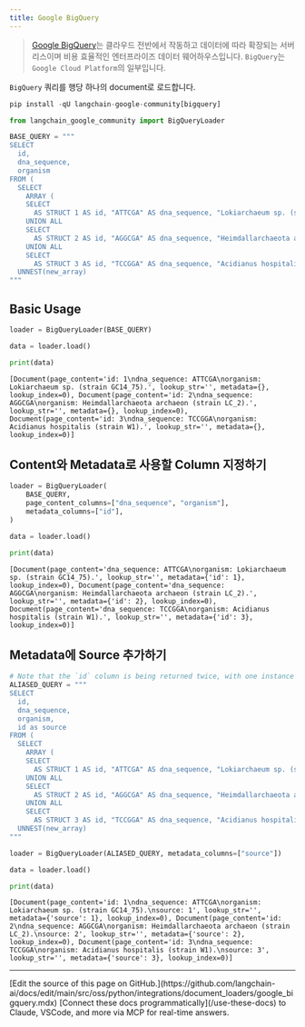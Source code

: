 ```yaml
---
title: Google BigQuery
---
```


>[Google BigQuery](https://cloud.google.com/bigquery)는 클라우드 전반에서 작동하고 데이터에 따라 확장되는 서버리스이며 비용 효율적인 엔터프라이즈 데이터 웨어하우스입니다.
`BigQuery`는 `Google Cloud Platform`의 일부입니다.

`BigQuery` 쿼리를 행당 하나의 document로 로드합니다.

```python
pip install -qU langchain-google-community[bigquery]
```

```python
from langchain_google_community import BigQueryLoader
```

```python
BASE_QUERY = """
SELECT
  id,
  dna_sequence,
  organism
FROM (
  SELECT
    ARRAY (
    SELECT
      AS STRUCT 1 AS id, "ATTCGA" AS dna_sequence, "Lokiarchaeum sp. (strain GC14_75)." AS organism
    UNION ALL
    SELECT
      AS STRUCT 2 AS id, "AGGCGA" AS dna_sequence, "Heimdallarchaeota archaeon (strain LC_2)." AS organism
    UNION ALL
    SELECT
      AS STRUCT 3 AS id, "TCCGGA" AS dna_sequence, "Acidianus hospitalis (strain W1)." AS organism) AS new_array),
  UNNEST(new_array)
"""
```

## Basic Usage

```python
loader = BigQueryLoader(BASE_QUERY)

data = loader.load()
```

```python
print(data)
```

```output
[Document(page_content='id: 1\ndna_sequence: ATTCGA\norganism: Lokiarchaeum sp. (strain GC14_75).', lookup_str='', metadata={}, lookup_index=0), Document(page_content='id: 2\ndna_sequence: AGGCGA\norganism: Heimdallarchaeota archaeon (strain LC_2).', lookup_str='', metadata={}, lookup_index=0), Document(page_content='id: 3\ndna_sequence: TCCGGA\norganism: Acidianus hospitalis (strain W1).', lookup_str='', metadata={}, lookup_index=0)]
```

## Content와 Metadata로 사용할 Column 지정하기

```python
loader = BigQueryLoader(
    BASE_QUERY,
    page_content_columns=["dna_sequence", "organism"],
    metadata_columns=["id"],
)

data = loader.load()
```

```python
print(data)
```

```output
[Document(page_content='dna_sequence: ATTCGA\norganism: Lokiarchaeum sp. (strain GC14_75).', lookup_str='', metadata={'id': 1}, lookup_index=0), Document(page_content='dna_sequence: AGGCGA\norganism: Heimdallarchaeota archaeon (strain LC_2).', lookup_str='', metadata={'id': 2}, lookup_index=0), Document(page_content='dna_sequence: TCCGGA\norganism: Acidianus hospitalis (strain W1).', lookup_str='', metadata={'id': 3}, lookup_index=0)]
```

## Metadata에 Source 추가하기

```python
# Note that the `id` column is being returned twice, with one instance aliased as `source`
ALIASED_QUERY = """
SELECT
  id,
  dna_sequence,
  organism,
  id as source
FROM (
  SELECT
    ARRAY (
    SELECT
      AS STRUCT 1 AS id, "ATTCGA" AS dna_sequence, "Lokiarchaeum sp. (strain GC14_75)." AS organism
    UNION ALL
    SELECT
      AS STRUCT 2 AS id, "AGGCGA" AS dna_sequence, "Heimdallarchaeota archaeon (strain LC_2)." AS organism
    UNION ALL
    SELECT
      AS STRUCT 3 AS id, "TCCGGA" AS dna_sequence, "Acidianus hospitalis (strain W1)." AS organism) AS new_array),
  UNNEST(new_array)
"""
```

```python
loader = BigQueryLoader(ALIASED_QUERY, metadata_columns=["source"])

data = loader.load()
```

```python
print(data)
```

```output
[Document(page_content='id: 1\ndna_sequence: ATTCGA\norganism: Lokiarchaeum sp. (strain GC14_75).\nsource: 1', lookup_str='', metadata={'source': 1}, lookup_index=0), Document(page_content='id: 2\ndna_sequence: AGGCGA\norganism: Heimdallarchaeota archaeon (strain LC_2).\nsource: 2', lookup_str='', metadata={'source': 2}, lookup_index=0), Document(page_content='id: 3\ndna_sequence: TCCGGA\norganism: Acidianus hospitalis (strain W1).\nsource: 3', lookup_str='', metadata={'source': 3}, lookup_index=0)]
```

---

<Callout icon="pen-to-square" iconType="regular">
    [Edit the source of this page on GitHub.](https://github.com/langchain-ai/docs/edit/main/src/oss/python/integrations/document_loaders/google_bigquery.mdx)
</Callout>
<Tip icon="terminal" iconType="regular">
    [Connect these docs programmatically](/use-these-docs) to Claude, VSCode, and more via MCP for    real-time answers.
</Tip>
